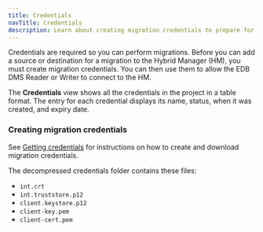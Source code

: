 ```yaml
---
title: Credentials
navTitle: Credentials
description: Learn about creating migration credentials to prepare for database migrations to PG AI Hybrid Manager.
---
```


Credentials are required so you can perform migrations. Before you can add a source or destination for a migration to the Hybrid Manager (HM), you must create migration credentials. You can then use them to allow the EDB DMS Reader or Writer to connect to the HM. 

The **Credentials** view shows all the credentials in the project in a table format. The entry for each credential displays its name, status, when it was created, and expiry date.

### Creating migration credentials

See [Getting credentials](/edb-postgres-ai/hybrid-manager/using_hybrid_manager/migration/migration_guides/self_managed_pg_to_self_managed_pg/creating_project_credentials/) for instructions on how to create and download migration credentials.

The decompressed credentials folder contains these files: 

-   `int.crt`
-   `int.truststore.p12`
-   `client.keystore.p12`
-   `client-key.pem`
-   `client-cert.pem`
